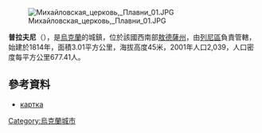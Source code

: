 {{expand|time=2016-09-03T10:29:01+00:00}}
[[Image:Михайловская_церковь,_Плавни_01.JPG|right]]

{{coord|45|23|55|N|28|34|48|E|scale:30000|display=title}}

'''普拉夫尼'''（{{lang-uk|Плавні}}），是[[烏克蘭|烏克蘭]]的城鎮，位於該國西南部[[敖德薩州|敖德薩州]]，由[[列尼區|列尼區]]負責管轄，始建於1814年，面積3.01平方公里，海拔高度45米，2001年人口2,039，人口密度每平方公里677.41人。

==參考資料==
* [http://gska2.rada.gov.ua/pls/z7502/A005?rdat1=01.04.2009&rf7571=23004 картка]{{dead link|date=2018年3月 |bot=InternetArchiveBot |fix-attempted=yes }}

{{Ukraine-geo-stub}}
[[Category:烏克蘭城市|Category:烏克蘭城市]]